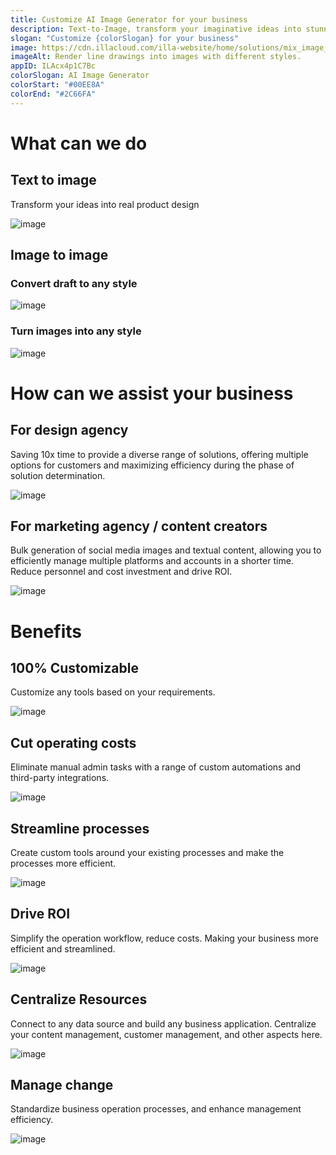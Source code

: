 ```yaml
---
title: Customize AI Image Generator for your business
description: Text-to-Image, transform your imaginative ideas into stunning visuals. Image-to-image, enhance your images or drafts by applying artistic styles or modifying image content based on your description. 
slogan: "Customize {colorSlogan} for your business"
image: https://cdn.illacloud.com/illa-website/home/solutions/mix_image_generator.webp
imageAlt: Render line drawings into images with different styles.
appID: ILAcx4p1C7Bc
colorSlogan: AI Image Generator
colorStart: "#00EE8A"
colorEnd: "#2C66FA"
---
```


# What can we do

## Text to image

Transform your ideas into real product design

![image](https://cdn.illacloud.com/official-website/img/solutions/text-to-image.svg)

## Image to image

### Convert draft to any style

![image](https://cdn.illacloud.com/official-website/img/solutions/draft-to-image.svg)

### Turn images into any style

![image](https://cdn.illacloud.com/official-website/img/solutions/different-style.svg)

# How can we assist your business

## For design agency

Saving 10x time to provide a diverse range of solutions, offering multiple options for customers and maximizing efficiency during the phase of solution determination.

![image](https://cdn.illacloud.com/official-website/img/solutions/10x.gif)

## For marketing agency / content creators

Bulk generation of social media images and textual content, allowing you to efficiently manage multiple platforms and accounts in a shorter time. Reduce personnel and cost investment and drive ROI.

![image](https://cdn.illacloud.com/official-website/img/solutions/social-media.svg)

# Benefits

## 100% Customizable

Customize any tools based on your requirements.

![image](https://cdn.illacloud.com/official-website/img/solutions/custom.svg)

## Cut operating costs

Eliminate manual admin tasks with a range of custom automations and third-party integrations.

![image](https://cdn.illacloud.com/official-website/img/solutions/cut-cost.svg)

## Streamline processes

Create custom tools around your existing processes and make the processes more efficient.

![image](https://cdn.illacloud.com/official-website/img/solutions/process.svg)

## Drive ROI

Simplify the operation workflow, reduce costs. Making your business more efficient and streamlined.

![image](https://cdn.illacloud.com/official-website/img/solutions/roi.svg)

## Centralize Resources

Connect to any data source and build any business application. Centralize your content management, customer management, and other aspects here.

![image](https://cdn.illacloud.com/official-website/img/solutions/centralize.svg)

## Manage change

Standardize business operation processes, and enhance management efficiency.

![image](https://cdn.illacloud.com/official-website/img/solutions/change.svg)
